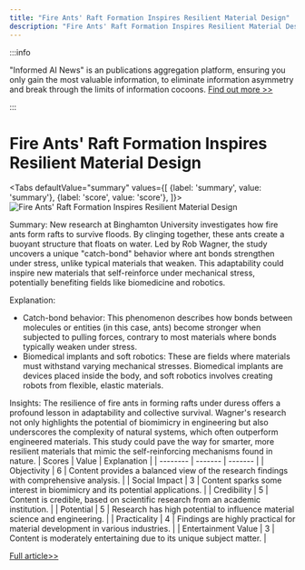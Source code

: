 ```yaml
---
title: "Fire Ants' Raft Formation Inspires Resilient Material Design"
description: "Fire Ants' Raft Formation Inspires Resilient Material Design"
---
```



:::info

"Informed AI News" is an publications aggregation platform, ensuring you only gain the most valuable information, to eliminate information asymmetry and break through the limits of information cocoons.  [Find out more >>](/)

:::

# Fire Ants' Raft Formation Inspires Resilient Material Design


<Tabs
	defaultValue="summary"
	values={[
	{label: 'summary', value: 'summary'},
	{label: 'score', value: 'score'},
]}>
<TabItem value="summary">
<img
  src="https://image.informedainews.com/2024/06/10/Ar-otG-1717983379-0.jpg"
  alt="Fire Ants' Raft Formation Inspires Resilient Material Design"
/>



Summary:
New research at Binghamton University investigates how fire ants form rafts to survive floods. By clinging together, these ants create a buoyant structure that floats on water. Led by Rob Wagner, the study uncovers a unique "catch-bond" behavior where ant bonds strengthen under stress, unlike typical materials that weaken. This adaptability could inspire new materials that self-reinforce under mechanical stress, potentially benefiting fields like biomedicine and robotics.

Explanation:
- Catch-bond behavior: This phenomenon describes how bonds between molecules or entities (in this case, ants) become stronger when subjected to pulling forces, contrary to most materials where bonds typically weaken under stress.
- Biomedical implants and soft robotics: These are fields where materials must withstand varying mechanical stresses. Biomedical implants are devices placed inside the body, and soft robotics involves creating robots from flexible, elastic materials.

Insights:
The resilience of fire ants in forming rafts under duress offers a profound lesson in adaptability and collective survival. Wagner's research not only highlights the potential of biomimicry in engineering but also underscores the complexity of natural systems, which often outperform engineered materials. This study could pave the way for smarter, more resilient materials that mimic the self-reinforcing mechanisms found in nature.
</TabItem>
<TabItem value="score">
	| Scores     | Value   | Explanation |
	| -------- | ------- | ------- |
	| Objectivity  | 6    | Content provides a balanced view of the research findings with comprehensive analysis.    |
	| Social Impact | 3     | Content sparks some interest in biomimicry and its potential applications.    |
	| Credibility    | 5    | Content is credible, based on scientific research from an academic institution.    |
	| Potential    | 5    | Research has high potential to influence material science and engineering.    |
	| Practicality    | 4    | Findings are highly practical for material development in various industries.    |
	| Entertainment Value    | 3    | Content is moderately entertaining due to its unique subject matter.    |
</TabItem>
</Tabs>

[Full article>>](https://www.cnbeta.com.tw/articles/science/1434111.htm)
